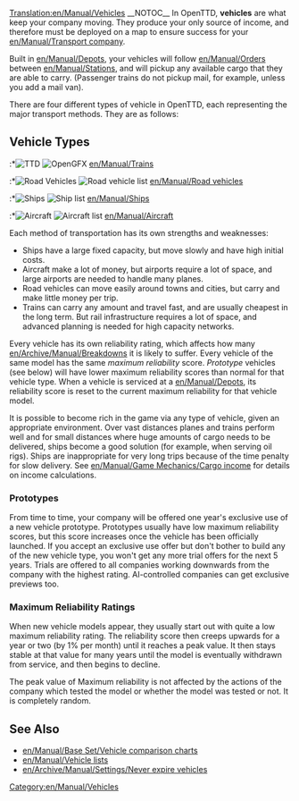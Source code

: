 [[Translation:en/Manual/Vehicles]]
{{en/Manual/Navigation}}
__NOTOC__
In OpenTTD, '''vehicles''' are what keep your company moving. They produce your only source of income, and therefore must be deployed on a map to ensure success for your [[en/Manual/Transport company]].

Built in [[en/Manual/Depots]], your vehicles will follow [[en/Manual/Orders]] between [[en/Manual/Stations]], and will pickup any available cargo that they are able to carry. (Passenger trains do not pickup mail, for example, unless you add a mail van).

There are four different types of vehicle in OpenTTD, each representing the major transport methods. They are as follows:

== Vehicle Types ==
:*[[File:en/Manual/Manual html m16a497ce.png|TTD]] [[File:en/Manual/Train Information button.png|OpenGFX]] [[en/Manual/Trains]]
:*[[File:en/Manual/Manual html m3518e48c.png|Road Vehicles]] [[File:en/Manual/Road Vehicle Information button.png|Road vehicle list]] [[en/Manual/Road vehicles]]
:*[[File:en/Manual/Manual html 53123a33.png|Ships]] [[File:en/Manual/Ship Information button.png|Ship list]] [[en/Manual/Ships]]
:*[[File:en/Manual/Manual html 442702e6.png|Aircraft]] [[File:en/Manual/Aircraft Information button.png|Aircraft list]] [[en/Manual/Aircraft]]

Each method of transportation has its own strengths and weaknesses:
*Ships have a large fixed capacity, but move slowly and have high initial costs.
*Aircraft make a lot of money, but airports require a lot of space, and large airports are needed to handle many planes.
*Road vehicles can move easily around towns and cities, but carry and make little money per trip.
*Trains can carry any amount and travel fast, and are usually cheapest in the long term. But rail infrastructure requires a lot of space, and advanced planning is needed for high capacity networks.

Every vehicle has its own reliability rating, which affects how many [[en/Archive/Manual/Breakdowns]] it is likely to suffer. Every vehicle of the same model has the same ''maximum reliability'' score. ''Prototype'' vehicles (see below) will have lower maximum reliability scores than normal for that vehicle type. When a vehicle is serviced at a [[en/Manual/Depots]], its reliability score is reset to the current maximum reliability for that vehicle model.

It is possible to become rich in the game via any type of vehicle, given an appropriate environment. Over vast distances planes and trains perform well and for small distances where huge amounts of cargo needs to be delivered, ships become a good solution (for example, when serving oil rigs). Ships are inappropriate for very long trips because of the time penalty for slow delivery. See [[en/Manual/Game Mechanics/Cargo income]] for details on income calculations.

=== Prototypes ===

From time to time, your company will be offered one year's exclusive use of a new vehicle prototype. Prototypes usually have low maximum reliability scores, but this score increases once the vehicle has been officially launched. If you accept an exclusive use offer but don't bother to build any of the new vehicle type, you won't get any more trial offers for the next 5 years. Trials are offered to all companies working downwards from the company with the highest rating. AI-controlled companies can get exclusive previews too.

=== Maximum Reliability Ratings ===

When new vehicle models appear, they usually start out with quite a low maximum reliability rating. The reliability score then creeps upwards for a year or two (by 1% per month) until it reaches a peak value. It then stays stable at that value for many years until the model is eventually withdrawn from service, and then begins to decline.

The peak value of Maximum reliability is not affected by the actions of the company which tested the model or whether the model was tested or not. It is completely random.

==See Also==
*[[en/Manual/Base Set/Vehicle comparison charts]]
*[[en/Manual/Vehicle lists]]
*[[en/Archive/Manual/Settings/Never expire vehicles]]
[[Category:en/Manual/Vehicles]]